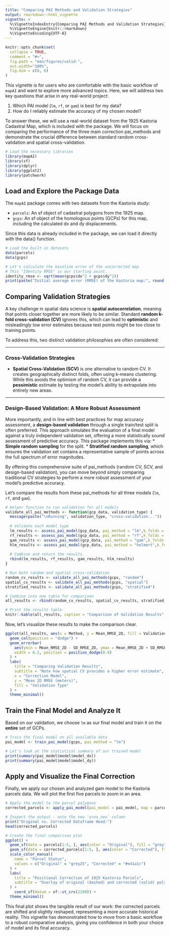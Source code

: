 ```yaml
---
title: "Comparing PAI Methods and Validation Strategies"
output: rmarkdown::html_vignette
vignette: >
  %\VignetteIndexEntry{Comparing PAI Methods and Validation Strategies}
  %\VignetteEngine{knitr::rmarkdown}
  %\VignetteEncoding{UTF-8}
---
```


```r
knitr::opts_chunk$set(
  collapse = TRUE,
  comment = "#>",
  fig.path = "man/figures/valid-",
  out.width="100%",
  fig.dim = c(8, 6)
)
```

This vignette is for users who are comfortable with the basic workflow of `mapAI` and want to explore more advanced topics. Here, we will address two key questions that arise in any real-world project:

1. Which PAI model (`lm`, `rf`, or `gam`) is best for my data?
2. How do I reliably estimate the accuracy of my chosen model?

To answer these, we will use a real-world dataset from the 1925 Kastoria Cadastral Map, which is included with the package. We will focus on comparing the performance of the three main correction pai_methods and demonstrate the crucial difference between standard random cross-validation and spatial cross-validation.

```r
# Load the necessary libraries
library(mapAI)
library(sf)
library(dplyr)
library(ggplot2)
library(patchwork)
```

## Load and Explore the Package Data

The `mapAI` package comes with two datasets from the Kastoria study:

* `parcels`: An sf object of cadastral polygons from the 1925 map.
* `gcps`: An sf object of the homologous points (GCPs) for this map, including the calculated dx and dy displacements.

Since this data is already included in the package, we can load it directly with the data() function.

```r
# Load the built-in datasets
data(parcels)
data(gcps)

# Let's calculate the baseline error of the uncorrected map
# This "Identity RMSE" is our starting point.
identity_rmse <- sqrt(mean(gcps$dx^2 + gcps$dy^2))
print(paste("Initial average error (RMSE) of the Kastoria map:", round(identity_rmse, 2), "meters"))

```


## Comparing Validation Strategies

A key challenge in spatial data science is **spatial autocorrelation**, meaning that points closer together are more likely to be similar. Standard **random k-fold cross-validation (CV)** ignores this, which can lead to **optimistic** and misleadingly low error estimates because test points might be too close to training points.

To address this, two distinct validation philosophies are often considered:

---

### Cross-Validation Strategies
* **Spatial Cross-Validation (SCV)** is one alternative to random CV. It creates geographically distinct folds, often using k-means clustering. While this avoids the optimism of random CV, it can provide a **pessimistic** estimate by testing the model's ability to extrapolate into entirely new areas.

---

### Design-Based Validation: A More Robust Assessment
More importantly, and in line with best practices for map accuracy assessment, a **design-based validation** through a single train/test split is often preferred. This approach simulates the evaluation of a final model against a truly independent validation set, offering a more statistically sound assessment of predictive accuracy. This package implements this via:
* **Simple random sampling** for the split.
* **Stratified random sampling**, which ensures the validation set contains a representative sample of points across the full spectrum of error magnitudes.

By offering this comprehensive suite of pai_methods (random CV, SCV, and design-based validation), you can move beyond simply comparing traditional CV strategies to perform a more robust assessment of your model's predictive accuracy.

Let's compare the results from these pai_methods for all three models (`lm`, `rf`, and `gam`).

```r
# Helper function to run validation for all models
validate_all_pai_methods <- function(gcp_data, validation_type) {
  message(paste("\nRunning", validation_type, "cross-validation..."))
  
  # Validate each model type
  lm_results <- assess_pai_model(gcp_data, pai_method = "lm",k_folds = 10, seed = 1, validation_type = validation_type)
  rf_results <- assess_pai_model(gcp_data, pai_method = "rf",k_folds = 10, seed = 1, validation_type = validation_type)
  gam_results <- assess_pai_model(gcp_data, pai_method = "gam",k_folds = 10, seed = 1, validation_type = validation_type)
  hlm_results <- assess_pai_model(gcp_data, pai_method = "helmert",k_folds = 10, seed = 1, validation_type = validation_type)
  
  # Combine and return the results
  rbind(lm_results, rf_results, gam_results, hlm_results)
}

# Run both random and spatial cross-validation
random_cv_results <- validate_all_pai_methods(gcps, "random")
spatial_cv_results <- validate_all_pai_methods(gcps, "spatial")
stratified_results <- validate_all_pai_methods(gcps, "stratified")

# Combine into one table for comparison
all_results <- rbind(random_cv_results, spatial_cv_results, stratified_results)

# Print the results table
knitr::kable(all_results, caption = "Comparison of Validation Results", digits = 2)
```

Now, let's visualize these results to make the comparison clear.

```r
ggplot(all_results, aes(x = Method, y = Mean_RMSE_2D, fill = ValidationType)) +
  geom_col(position = "dodge") +
  geom_errorbar(
    aes(ymin = Mean_RMSE_2D - SD_RMSE_2D, ymax = Mean_RMSE_2D + SD_RMSE_2D),
    width = 0.2, position = position_dodge(0.9)
  ) +
  labs(
    title = "Comparing Validation Results",
    subtitle = "Note how spatial CV provides a higher error estimate",
    x = "Correction Model",
    y = "Mean 2D RMSE (meters)",
    fill = "Validation Type"
  ) +
  theme_minimal()
```

## Train the Final Model and Analyze It

Based on our validation, we choose `lm` as our final model and train it on the **entire** set of GCPs.

```r

# Train the final model on all available data
pai_model <- train_pai_model(gcps, pai_method = "lm")

# Let's look at the statistical summary of our trained model
print(summary(pai_model$model$model_dx))
print(summary(pai_model$model$model_dy))

```

## Apply and Visualize the Final Correction

Finally, we apply our chosen and analyzed gam model to the Kastoria parcels data. We will plot the first five parcels to zoom in an area.

```r
# Apply the model to the parcel polygons
corrected_parcels <- apply_pai_model(pai_model = pai_model, map = parcels)

# Inspect the output - note the new 'area_new' column
print("Original vs. Corrected Dataframe Head:")
head(corrected_parcels)

# Create the final comparison plot
ggplot() +
  geom_sf(data = parcels[1:5, ], aes(color = "Original"), fill = "grey75", linetype = "dashed") +
  geom_sf(data = corrected_parcels[1:5, ], aes(color = "Corrected"), fill = NA) +
  scale_color_manual(
    name = "Parcel Status",
    values = c("Original" = "grey25", "Corrected" = "#e41a1c")
  ) +
  labs(
    title = "Positional Correction of 1925 Kastoria Parcels",
    subtitle = "Overlay of original (dashed) and corrected (solid) polygons"
  ) +
    coord_sf(datum = sf::st_crs(2100)) +
  theme_minimal()
```

This final plot shows the tangible result of our work: the corrected parcels are shifted and slightly reshaped, representing a more accurate historical reality. This vignette has demonstrated how to move from a basic workflow to a robust comparative analysis, giving you confidence in both your choice of model and its final accuracy.
